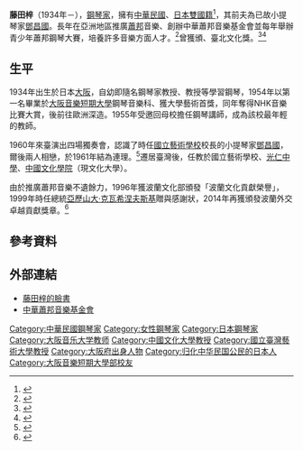 '''藤田梓'''（1934年－），[[鋼琴家|鋼琴家]]，擁有[[中華民國|中華民國]]、[[日本|日本]][[雙國籍|雙國籍]]<ref>{{cite web|url=https://www.chinatimes.com/newspapers/20190618000716-260508?chdtv|title=藤田梓喜獲身分證 感激葉綠娜
|publisher=中國時報
|author=李欣恬|date=2019年}}</ref>，其前夫為已故小提琴家[[鄧昌國|鄧昌國]]。長年在亞洲地區推廣[[蕭邦|蕭邦]]音樂、創辦中華蕭邦音樂基金會並每年舉辦青少年蕭邦鋼琴大賽，培養許多音樂方面人才。<ref>{{cite web|url=https://www.chinatimes.com/newspapers/20140110000892-260115?chdtv|title=藤田梓獲波蘭獎章 串台日波情
|publisher=中國時報
|author=邱祖胤|date=2014年}}</ref>曾獲頒{{tsl|en|Bene Merito honorary badge|波蘭外交卓越貢獻獎章|}}、臺北文化獎。<ref>{{cite web|url=https://www.chinatimes.com/realtimenews/20140109006476-260405?chdtv|title=藤田梓獲波蘭獎章 串台日波情
|publisher=中國時報
|author=|date=2014年}}</ref><ref>{{cite web|url=https://www.chinatimes.com/newspapers/20101104000869-260115?chdtv|title=藤田梓、辛意雲 獲台北文化獎
|publisher=中國時報
|author=|date=2010年}}</ref>

==生平==
1934年出生於日本[[大阪市|大阪]]，自幼即隨名鋼琴家{{tsl|en|Leonid Kreutzer|雷歐尼．克勞茲}}教授、{{tsl|en|Motonari Iguchi|井口基成}}教授等學習鋼琴，1954年以第一名畢業於[[大阪音樂短期大學|大阪音樂短期大學]]鋼琴音樂科、獲大學藝術首獎，同年奪得NHK音樂比賽大賞，後前往歐洲深造。1955年受邀回母校擔任鋼琴講師，成為該校最年輕的教師。

1960年來臺演出四場獨奏會，認識了時任[[國立藝術學校|國立藝術學校]]校長的小提琴家[[鄧昌國|鄧昌國]]，爾後兩人相戀，於1961年結為連理。<ref>{{cite web|url=https://tmi.openmuseum.tw/muse/digi_object/2e33ee2d5a61c26c2912e47e6e63c8cc|title=鄧昌國與藤田梓結婚照|publisher=開放博物館|author=國立傳統藝術中心臺灣音樂館|date=|accessdate=2020-02-03|archive-date=2020-02-03|archive-url=https://web.archive.org/web/20200203134026/https://tmi.openmuseum.tw/muse/digi_object/2e33ee2d5a61c26c2912e47e6e63c8cc|dead-url=no}}</ref>遷居臺灣後，任教於國立藝術學校、[[光仁中學|光仁中學]]、[[中國文化學院|中國文化學院]]（現文化大學）。

由於推廣蕭邦音樂不遺餘力，1996年獲波蘭文化部頒發「波蘭文化貢獻榮譽」，1999年時任總統[[亞歷山大·克瓦希涅夫斯基|亞歷山大·克瓦希涅夫斯基]]贈與感謝狀，2014年再獲頒發波蘭外交卓越貢獻獎章。<ref>{{cite web|url=https://ent.ltn.com.tw/news/paper/1296619|title=等了好久！ 日鋼琴家藤田梓取得台灣身分證|publisher=自由時報|author=陳昱勳|date=2019年6月18日}}</ref>

==參考資料==
{{reflist}}
==外部連結==
*[https://www.facebook.com/twchopin/ 藤田梓的臉書]
*[https://www.facebook.com/%E8%B2%A1%E5%9C%98%E6%B3%95%E4%BA%BA%E4%B8%AD%E8%8F%AF%E8%95%AD%E9%82%A6%E9%9F%B3%E6%A8%82%E5%9F%BA%E9%87%91%E6%9C%83-1077348682328661/ 中華蕭邦音樂基金會]

{{DEFAULTSORT:fujita azusa}}
[[Category:中華民國鋼琴家|Category:中華民國鋼琴家]]
[[Category:女性鋼琴家|Category:女性鋼琴家]]
[[Category:日本鋼琴家|Category:日本鋼琴家]]
[[Category:大阪音乐大学教师|Category:大阪音乐大学教师]]
[[Category:中國文化大學教授|Category:中國文化大學教授]]
[[Category:國立臺灣藝術大學教授|Category:國立臺灣藝術大學教授]]
[[Category:大阪府出身人物|Category:大阪府出身人物]]
[[Category:归化中华民国公民的日本人|Category:归化中华民国公民的日本人]]
[[Category:大阪音樂短期大學部校友|Category:大阪音樂短期大學部校友]]